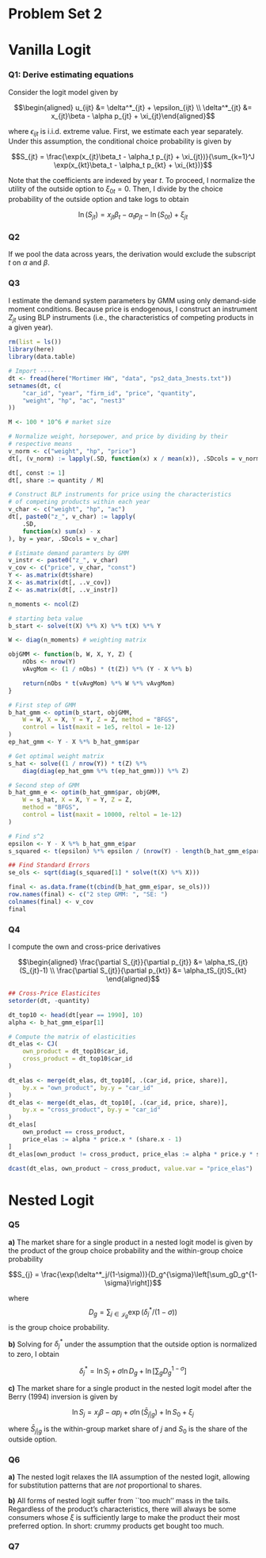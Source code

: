 # Problem Set 2

# Vanilla Logit
### Q1: Derive estimating equations

Consider the logit model given by

$$\begin{aligned} u_{ijt} &= \delta^*_{jt} + \epsilon_{ijt} \\
\delta^*_{jt} &= x_{jt}\beta - \alpha p_{jt} + \xi_{jt}\end{aligned}$$

where $\epsilon_{ijt}$ is i.i.d. extreme value. First, we estimate each year separately. Under this assumption, the conditional choice probability is given by

$$S_{jt} = \frac{\exp(x_{jt}\beta_t - \alpha_t p_{jt} + \xi_{jt})}{\sum_{k=1}^J \exp(x_{kt}\beta_t - \alpha_t p_{kt} + \xi_{kt})}$$

Note that the coefficients are indexed by year $t$. To proceed, I normalize the utility of the outside option to $\xi_{0t} = 0$. Then, I divide by the choice probability of the outside option and take logs to obtain

$$\ln(S_{jt}) = x_{jt}\beta_t - \alpha_t p_{jt} - \ln(S_{0t}) + \xi_{jt}$$

### Q2
If we pool the data across years, the derivation would exclude the subscript $t$ on $\alpha$ and $\beta$.

### Q3
I estimate the demand system parameters by GMM using only demand-side moment conditions. Because price is endogenous, I construct an instrument $Z_{jt}$ using BLP instruments (i.e., the characteristics of competing products in a given year).

```r
rm(list = ls())
library(here)
library(data.table)

# Import ----
dt <- fread(here("Mortimer HW", "data", "ps2_data_3nests.txt"))
setnames(dt, c(
    "car_id", "year", "firm_id", "price", "quantity",
    "weight", "hp", "ac", "nest3"
))

M <- 100 * 10^6 # market size

# Normalize weight, horsepower, and price by dividing by their
# respective means
v_norm <- c("weight", "hp", "price")
dt[, (v_norm) := lapply(.SD, function(x) x / mean(x)), .SDcols = v_norm]

dt[, const := 1]
dt[, share := quantity / M]

# Construct BLP instruments for price using the characteristics
# of competing products within each year
v_char <- c("weight", "hp", "ac")
dt[, paste0("z_", v_char) := lapply(
    .SD,
    function(x) sum(x) - x
), by = year, .SDcols = v_char]

```

```r
# Estimate demand paramters by GMM
v_instr <- paste0("z_", v_char)
v_cov <- c("price", v_char, "const")
Y <- as.matrix(dt$share)
X <- as.matrix(dt[, ..v_cov])
Z <- as.matrix(dt[, ..v_instr])

n_moments <- ncol(Z)

# starting beta value
b_start <- solve(t(X) %*% X) %*% t(X) %*% Y

W <- diag(n_moments) # weighting matrix

objGMM <- function(b, W, X, Y, Z) {
    nObs <- nrow(Y)
    vAvgMom <- (1 / nObs) * (t(Z)) %*% (Y - X %*% b)

    return(nObs * t(vAvgMom) %*% W %*% vAvgMom)
}

# First step of GMM
b_hat_gmm <- optim(b_start, objGMM,
    W = W, X = X, Y = Y, Z = Z, method = "BFGS",
    control = list(maxit = 1e5, reltol = 1e-12)
)
ep_hat_gmm <- Y - X %*% b_hat_gmm$par

# Get optimal weight matrix
s_hat <- solve((1 / nrow(Y)) * t(Z) %*%
    diag(diag(ep_hat_gmm %*% t(ep_hat_gmm))) %*% Z)

# Second step of GMM
b_hat_gmm_e <- optim(b_hat_gmm$par, objGMM,
    W = s_hat, X = X, Y = Y, Z = Z,
    method = "BFGS",
    control = list(maxit = 10000, reltol = 1e-12)
)

# Find s^2
epsilon <- Y - X %*% b_hat_gmm_e$par
s_squared <- t(epsilon) %*% epsilon / (nrow(Y) - length(b_hat_gmm_e$par))

## Find Standard Errors
se_ols <- sqrt(diag(s_squared[1] * solve(t(X) %*% X)))

final <- as.data.frame(t(cbind(b_hat_gmm_e$par, se_ols)))
row.names(final) <- c("2 step GMM: ", "SE: ")
colnames(final) <- v_cov
final
```

### Q4
I compute the own and cross-price derivatives

$$\begin{aligned}
\frac{\partial S_{jt}}{\partial p_{jt}} &= \alpha_tS_{jt}(S_{jt}-1) \\
\frac{\partial S_{jt}}{\partial p_{kt}} &= \alpha_tS_{jt}S_{kt}
\end{aligned}$$

```r
## Cross-Price Elasticites
setorder(dt, -quantity)

dt_top10 <- head(dt[year == 1990], 10)
alpha <- b_hat_gmm_e$par[1]

# Compute the matrix of elasticities
dt_elas <- CJ(
    own_product = dt_top10$car_id,
    cross_product = dt_top10$car_id
)

dt_elas <- merge(dt_elas, dt_top10[, .(car_id, price, share)],
    by.x = "own_product", by.y = "car_id"
)
dt_elas <- merge(dt_elas, dt_top10[, .(car_id, price, share)],
    by.x = "cross_product", by.y = "car_id"
)
dt_elas[
    own_product == cross_product,
    price_elas := alpha * price.x * (share.x - 1)
]
dt_elas[own_product != cross_product, price_elas := alpha * price.y * share.y]

dcast(dt_elas, own_product ~ cross_product, value.var = "price_elas")
```

# Nested Logit
### Q5

**a)** The market share for a single product in a nested logit model is given by the product of the group choice probability and the within-group choice probability

$$S_{j} = \frac{\exp(\delta^*_j/(1-\sigma))}{D_g^{\sigma}\left[\sum_gD_g^{1-\sigma}\right]}$$

where $$D_g = \sum_{j \in \mathcal{J}_g}\exp(\delta_j^*/(1-\sigma))$$ is the group choice probability.

**b)** Solving for $\delta_j^*$ under the assumption that the outside option is normalized to zero, I obtain

$$\delta_j^* = \ln S_j + \sigma \ln D_g + \ln \left[\sum_g D_g^{1-\sigma}\right]$$

**c)** The market share for a single product in the nested logit model after the Berry (1994) inversion is given by

$$\ln S_j = x_j\beta - \alpha p_j + \sigma \ln (\bar{S}_{j|g}) + \ln S_0 + \xi_j$$

where $\bar{S}_{j|g}$ is the within-group market share of $j$ and $S_0$ is the share of the outside option.

### Q6

**a)** The nested logit relaxes the IIA assumption of the nested logit, allowing for substitution patterns that are *not* proportional to shares.

**b)** All forms of nested logit suffer from ``too much'' mass in the tails. Regardless of the product's characteristics, there will always be some consumers whose $\xi$ is sufficiently large to make the product their most preferred option. In short: crummy products get bought too much.

### Q7







